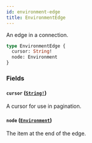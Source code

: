 ```yaml
---
id: environment-edge
title: EnvironmentEdge
---
```


An edge in a connection.

```graphql
type EnvironmentEdge {
  cursor: String!
  node: Environment
}
```

### Fields

#### `cursor` ([`String!`](/docs/api/scalars/string))

A cursor for use in pagination.

#### `node` ([`Environment`](/docs/api/objects/environment))

The item at the end of the edge.
